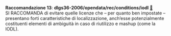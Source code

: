 ::: {#racc-13 .callout-note appearance="simple" icon=false .raccomandazione}
[**Raccomandazione 13**]{.testo-blu}: **dlgs36-2006/opendata/rec/conditions/iodl** [🔗](#racc-13){.link-req}<br>
SI RACCOMANDA di evitare quelle licenze che – per quanto ben impostate – presentano forti caratteristiche di localizzazione, anch'esse potenzialmente costituenti elementi di ambiguità in caso di riutilizzo e mashup (come la IODL).
:::


